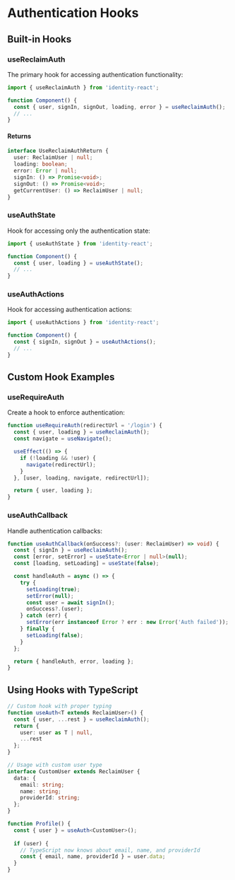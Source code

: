 # Authentication Hooks

## Built-in Hooks

### useReclaimAuth

The primary hook for accessing authentication functionality:

```typescript
import { useReclaimAuth } from 'identity-react';

function Component() {
  const { user, signIn, signOut, loading, error } = useReclaimAuth();
  // ...
}
```

#### Returns

```typescript
interface UseReclaimAuthReturn {
  user: ReclaimUser | null;
  loading: boolean;
  error: Error | null;
  signIn: () => Promise<void>;
  signOut: () => Promise<void>;
  getCurrentUser: () => ReclaimUser | null;
}
```

### useAuthState

Hook for accessing only the authentication state:

```typescript
import { useAuthState } from 'identity-react';

function Component() {
  const { user, loading } = useAuthState();
  // ...
}
```

### useAuthActions

Hook for accessing authentication actions:

```typescript
import { useAuthActions } from 'identity-react';

function Component() {
  const { signIn, signOut } = useAuthActions();
  // ...
}
```

## Custom Hook Examples

### useRequireAuth

Create a hook to enforce authentication:

```typescript
function useRequireAuth(redirectUrl = '/login') {
  const { user, loading } = useReclaimAuth();
  const navigate = useNavigate();

  useEffect(() => {
    if (!loading && !user) {
      navigate(redirectUrl);
    }
  }, [user, loading, navigate, redirectUrl]);

  return { user, loading };
}
```

### useAuthCallback

Handle authentication callbacks:

```typescript
function useAuthCallback(onSuccess?: (user: ReclaimUser) => void) {
  const { signIn } = useReclaimAuth();
  const [error, setError] = useState<Error | null>(null);
  const [loading, setLoading] = useState(false);

  const handleAuth = async () => {
    try {
      setLoading(true);
      setError(null);
      const user = await signIn();
      onSuccess?.(user);
    } catch (err) {
      setError(err instanceof Error ? err : new Error('Auth failed'));
    } finally {
      setLoading(false);
    }
  };

  return { handleAuth, error, loading };
}
```

## Using Hooks with TypeScript

```typescript
// Custom hook with proper typing
function useAuth<T extends ReclaimUser>() {
  const { user, ...rest } = useReclaimAuth();
  return {
    user: user as T | null,
    ...rest
  };
}

// Usage with custom user type
interface CustomUser extends ReclaimUser {
  data: {
    email: string;
    name: string;
    providerId: string;
  };
}

function Profile() {
  const { user } = useAuth<CustomUser>();
  
  if (user) {
    // TypeScript now knows about email, name, and providerId
    const { email, name, providerId } = user.data;
  }
}
```